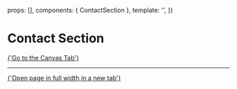 
<Meta of={ContactSectionStories} />

  props: [],
  components: { ContactSection },
  template: '<ContactSection />',
})

# Contact Section

<Canvas>
  <Story of={ContactSectionStories.Example} />
</Canvas>

<Controls />

<a href="?path=/story/sections-contact--example">{'Go to the Canvas Tab'}</a>

---

<a href="?id=sections-content-contact--example&viewMode=story" target="_blank">
  {'Open page in full width in a new tab'}
</a>
